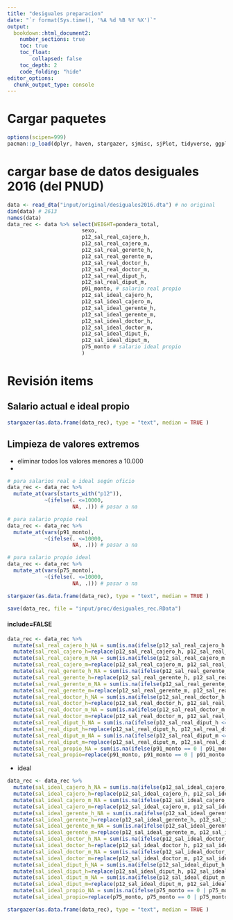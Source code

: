 ```yaml
---
title: "desiguales preparacion"
date: "`r format(Sys.time(), '%A %d %B %Y %X')`"
output:
  bookdown::html_document2:
    number_sections: true
    toc: true
    toc_float:
        collapsed: false
    toc_depth: 2
    code_folding: "hide"
editor_options:
  chunk_output_type: console
---
```


# Cargar paquetes

```r
options(scipen=999)
pacman::p_load(dplyr, haven, stargazer, sjmisc, sjPlot, tidyverse, ggplot2)
```

# cargar base de datos desiguales 2016 (del PNUD)

```r
data <- read_dta("input/original/desiguales2016.dta") # no original
dim(data) # 2613
names(data)
data_rec <- data %>% select(WEIGHT=pondera_total,
                        sexo,
                        p12_sal_real_cajero_h,
                        p12_sal_real_cajero_m,
                        p12_sal_real_gerente_h,
                        p12_sal_real_gerente_m,
                        p12_sal_real_doctor_h,
                        p12_sal_real_doctor_m,
                        p12_sal_real_diput_h,
                        p12_sal_real_diput_m,
                        p91_monto, # salario real propio
                        p12_sal_ideal_cajero_h,
                        p12_sal_ideal_cajero_m,
                        p12_sal_ideal_gerente_h,
                        p12_sal_ideal_gerente_m,
                        p12_sal_ideal_doctor_h,
                        p12_sal_ideal_doctor_m,
                        p12_sal_ideal_diput_h,
                        p12_sal_ideal_diput_m,
                        p75_monto # salario ideal propio
                        )

```

# Revisión items

## Salario actual e ideal propio
```r
stargazer(as.data.frame(data_rec), type = "text", median = TRUE )
```

## Limpieza de valores extremos

- eliminar todos los valores menores a 10.000
- 

```r
# para salarios real e ideal según oficio
data_rec <- data_rec %>% 
  mutate_at(vars(starts_with("p12")),
            ~(ifelse(. <=10000, 
                     NA, .))) # pasar a na

# para salario propio real
data_rec <- data_rec %>% 
  mutate_at(vars(p91_monto),
            ~(ifelse(. <=10000, 
                     NA, .))) # pasar a na

# para salario propio ideal
data_rec <- data_rec %>% 
  mutate_at(vars(p75_monto),
            ~(ifelse(. <=10000, 
                     NA, .))) # pasar a na

stargazer(as.data.frame(data_rec), type = "text", median = TRUE )
```


```r
save(data_rec, file = "input/proc/desiguales_rec.RData")
```



#### include=FALSE

```r
data_rec <- data_rec %>%
  mutate(sal_real_cajero_h_NA = sum(is.na(ifelse(p12_sal_real_cajero_h <= 2500000 | p12_sal_real_cajero_h==0, NA, p12_sal_real_cajero_h))) - sum(is.na(p12_sal_real_cajero_h))) %>%
  mutate(sal_real_cajero_h=replace(p12_sal_real_cajero_h, p12_sal_real_cajero_h >= 2500000 | p12_sal_real_cajero_h==0, NA)) %>%
  mutate(sal_real_cajero_m_NA = sum(is.na(ifelse(p12_sal_real_cajero_m <= 2500000 | p12_sal_real_cajero_m==0, NA, p12_sal_real_cajero_m))) - sum(is.na(p12_sal_real_cajero_h))) %>%
  mutate(sal_real_cajero_m=replace(p12_sal_real_cajero_m, p12_sal_real_cajero_m >= 2500000 | p12_sal_real_cajero_m==0, NA)) %>% 
  mutate(sal_real_gerente_h_NA = sum(is.na(ifelse(p12_sal_real_gerente_h <= 35000000 | p12_sal_real_gerente_h==0, NA, p12_sal_real_gerente_h))) - sum(is.na(p12_sal_real_gerente_h))) %>%
  mutate(sal_real_gerente_h=replace(p12_sal_real_gerente_h, p12_sal_real_gerente_h >= 35000000 | p12_sal_real_gerente_h==0, NA)) %>% 
  mutate(sal_real_gerente_m_NA = sum(is.na(ifelse(p12_sal_real_gerente_m <= 35000000 | p12_sal_real_gerente_m==0, NA, p12_sal_real_gerente_m))) - sum(is.na(p12_sal_real_gerente_m))) %>%
  mutate(sal_real_gerente_m=replace(p12_sal_real_gerente_m, p12_sal_real_gerente_m >= 35000000 | p12_sal_real_gerente_m==0, NA))%>% 
  mutate(sal_real_doctor_h_NA = sum(is.na(ifelse(p12_sal_real_doctor_h <= 24000000 | p12_sal_real_doctor_h==0, NA, p12_sal_real_doctor_h))) - sum(is.na(p12_sal_real_doctor_h))) %>%
  mutate(sal_real_doctor_h=replace(p12_sal_real_doctor_h, p12_sal_real_doctor_h >= 24000000 | p12_sal_real_doctor_h==0, NA)) %>% 
  mutate(sal_real_doctor_m_NA = sum(is.na(ifelse(p12_sal_real_doctor_m <= 24000000 | p12_sal_real_doctor_m==0, NA, p12_sal_real_doctor_m))) - sum(is.na(p12_sal_real_doctor_m))) %>%
  mutate(sal_real_doctor_m=replace(p12_sal_real_doctor_m, p12_sal_real_doctor_m >= 24000000 | p12_sal_real_doctor_m==0, NA))%>% 
  mutate(sal_real_diput_h_NA = sum(is.na(ifelse(p12_sal_real_diput_h <= 22000000 | p12_sal_real_diput_h==0, NA, p12_sal_real_diput_h))) - sum(is.na(p12_sal_real_diput_h))) %>%
  mutate(sal_real_diput_h=replace(p12_sal_real_diput_h, p12_sal_real_diput_h >= 22000000 | p12_sal_real_diput_h==0, NA)) %>% 
  mutate(sal_real_diput_m_NA = sum(is.na(ifelse(p12_sal_real_diput_m <= 22000000 | p12_sal_real_diput_m==0, NA, p12_sal_real_diput_m))) - sum(is.na(p12_sal_real_diput_m))) %>%
  mutate(sal_real_diput_m=replace(p12_sal_real_diput_m, p12_sal_real_diput_m >= 22000000 | p12_sal_real_diput_m==0, NA)) %>% 
  mutate(sal_real_propio_NA = sum(is.na(ifelse(p91_monto == 0 | p91_monto == 88 | p91_monto==99, NA, p91_monto))) - sum(is.na(p91_monto))) %>% 
  mutate(sal_real_propio=replace(p91_monto, p91_monto == 0 | p91_monto == 88 | p91_monto==99, NA))
```

* ideal
```r
data_rec <- data_rec %>%
  mutate(sal_ideal_cajero_h_NA = sum(is.na(ifelse(p12_sal_ideal_cajero_h <= 2500000 | p12_sal_ideal_cajero_h==0, NA, p12_sal_ideal_cajero_h))) - sum(is.na(p12_sal_ideal_cajero_h))) %>%
  mutate(sal_ideal_cajero_h=replace(p12_sal_ideal_cajero_h, p12_sal_ideal_cajero_h >= 2500000 | p12_sal_ideal_cajero_h==0, NA)) %>%
  mutate(sal_ideal_cajero_m_NA = sum(is.na(ifelse(p12_sal_ideal_cajero_m <= 2500000 | p12_sal_ideal_cajero_m==0, NA, p12_sal_ideal_cajero_m))) - sum(is.na(p12_sal_ideal_cajero_h))) %>%
  mutate(sal_ideal_cajero_m=replace(p12_sal_ideal_cajero_m, p12_sal_ideal_cajero_m >= 2500000 | p12_sal_ideal_cajero_m==0, NA)) %>% 
  mutate(sal_ideal_gerente_h_NA = sum(is.na(ifelse(p12_sal_ideal_gerente_h <= 32000000 | p12_sal_ideal_gerente_h==0, NA, p12_sal_ideal_gerente_h))) - sum(is.na(p12_sal_ideal_gerente_h))) %>%
  mutate(sal_ideal_gerente_h=replace(p12_sal_ideal_gerente_h, p12_sal_ideal_gerente_h >= 32000000 | p12_sal_ideal_gerente_h==0, NA)) %>% 
  mutate(sal_ideal_gerente_m_NA = sum(is.na(ifelse(p12_sal_ideal_gerente_m <= 32000000 | p12_sal_ideal_gerente_m==0, NA, p12_sal_ideal_gerente_m))) - sum(is.na(p12_sal_ideal_gerente_m))) %>%
  mutate(sal_ideal_gerente_m=replace(p12_sal_ideal_gerente_m, p12_sal_ideal_gerente_m >= 32000000 | p12_sal_ideal_gerente_m==0, NA))%>% 
  mutate(sal_ideal_doctor_h_NA = sum(is.na(ifelse(p12_sal_ideal_doctor_h <= 30000000 | p12_sal_ideal_doctor_h==0, NA, p12_sal_ideal_doctor_h))) - sum(is.na(p12_sal_ideal_doctor_h))) %>%
  mutate(sal_ideal_doctor_h=replace(p12_sal_ideal_doctor_h, p12_sal_ideal_doctor_h >= 30000000 | p12_sal_ideal_doctor_h==0, NA)) %>% 
  mutate(sal_ideal_doctor_m_NA = sum(is.na(ifelse(p12_sal_ideal_doctor_m <= 30000000 | p12_sal_ideal_doctor_m==0, NA, p12_sal_ideal_doctor_m))) - sum(is.na(p12_sal_ideal_doctor_m))) %>%
  mutate(sal_ideal_doctor_m=replace(p12_sal_ideal_doctor_m, p12_sal_ideal_doctor_m >= 30000000 | p12_sal_ideal_doctor_m==0, NA))%>% 
  mutate(sal_ideal_diput_h_NA = sum(is.na(ifelse(p12_sal_ideal_diput_h <= 11000000 | p12_sal_ideal_diput_h==0, NA, p12_sal_ideal_diput_h))) - sum(is.na(p12_sal_ideal_diput_h))) %>%
  mutate(sal_ideal_diput_h=replace(p12_sal_ideal_diput_h, p12_sal_ideal_diput_h >= 11000000 | p12_sal_ideal_diput_h==0, NA)) %>% 
  mutate(sal_ideal_diput_m_NA = sum(is.na(ifelse(p12_sal_ideal_diput_m <= 11000000 | p12_sal_ideal_diput_m==0, NA, p12_sal_ideal_diput_m))) - sum(is.na(p12_sal_ideal_diput_m))) %>%
  mutate(sal_ideal_diput_m=replace(p12_sal_ideal_diput_m, p12_sal_ideal_diput_m >= 11000000 | p12_sal_ideal_diput_m==0, NA)) %>% 
  mutate(sal_ideal_propio_NA = sum(is.na(ifelse(p75_monto == 0 | p75_monto == 88 | p75_monto==99, NA, p75_monto))) - sum(is.na(p75_monto))) %>% 
  mutate(sal_ideal_propio=replace(p75_monto, p75_monto == 0 | p75_monto == 88 | p75_monto==99, NA))

stargazer(as.data.frame(data_rec), type = "text", median = TRUE )

```

